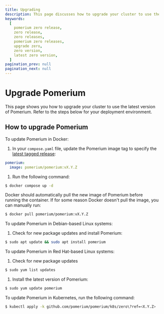 ```yaml
---
title: Upgrading
description: This page discusses how to upgrade your cluster to use the latest version of Pomerium.
keywords:
  [
    pomerium zero release,
    zero release,
    zero releases,
    pomerium zero releases,
    upgrade zero,
    zero version,
    latest zero version,
  ]
pagination_prev: null
pagination_next: null
---
```



# Upgrade Pomerium

This page shows you how to upgrade your cluster to use the latest version of Pomerium. Refer to the steps below for your deployment environment.

## How to upgrade Pomerium

<Tabs>
<TabItem label="Docker" value="docker">

To update Pomerium in Docker:

1. In your `compose.yaml` file, update the Pomerium image tag to specify the [latest tagged release](https://github.com/pomerium/pomerium/tags):

```yaml
pomerium:
  image: pomerium/pomerium:vX.Y.Z
```

1. Run the following command:

```bash
$ docker compose up -d
```

Docker should automatically pull the new image of Pomerium before running the container. If for some reason Docker doesn't pull the image, you can manually run:

```bash
$ docker pull pomerium/pomerium:vX.Y.Z
```

</TabItem>
<TabItem label="Linux" value="linux">

To update Pomerium in Debian-based Linux systems:

1. Check for new package updates and install Pomerium:

```bash
$ sudo apt update && sudo apt install pomerium
```

To update Pomerium in Red Hat-based Linux systems:

1. Check for new package updates

```bash
$ sudo yum list updates
```

1. Install the latest version of Pomerium:

```bash
$ sudo yum update pomerium
```

</TabItem>
<TabItem value="kubernetes" label="Kubernetes">

To update Pomerium in Kubernetes, run the following command:

```bash
$ kubectl apply -k github.com/pomerium/pomerium/k8s/zero\?ref=<X.Y.Z>
```

</TabItem>
</Tabs>
